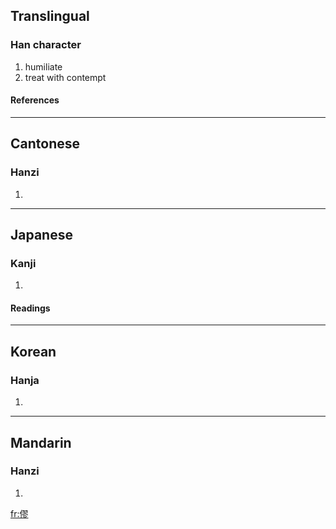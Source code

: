 ==Translingual==
===Han character===
{{Han char|rn=9|rad=人|as=11|sn=13|four=2722<sub>2</sub>|canj=人尸一竹 (OSMH)}}
# humiliate
# treat with contempt
====References====
{{Han ref|kx=0115.230|dkj=01051|dj=0246.110|hdz=10215.080|uh=50C7|ud=20679|bh=B6CE|bd=46798}}
----
==Cantonese==
===Hanzi===
{{yue-hanzi|jyut=|y=luk6}}
# {{defn|Cantonese}}
----
==Japanese==
===Kanji===
{{ja-kanji|grade=|rs=人11}}
# {{defn|Japanese}}
====Readings====
{{ja-readings|on=[[りく]] (riku), [[ろく]] (roku), [[る]] (ru)|kun=[[はじ]] (haji), [[はずかしめる]] (hazukashimeru)}}
----
==Korean==
===Hanja===
{{ko-hanja|hangeul=륙|rv=ryuk|mr=ryuk}}
# {{defn|Korean}}
----
==Mandarin==
===Hanzi===
{{cmn-hanzi|pin=[[lù]] (lu4), [[tuí]] (tui2)|wg=lu<sup>4</sup>, t'ui<sup>2</sup>}}
# {{defn|Mandarin}}

[[fr:僇]]